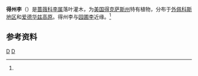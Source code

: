 {{noteTA|zh-hans:得州;zh-hant:德州|zh-cn:得克萨斯;zh-tw:德克薩斯; zh-hk:德薩斯}}
{{not|得州桃}}
{{Speciesbox
| status = CR
| status_system = IUCN3.1
| status_ref = <ref>{{cite iucn|title=Prunus murrayana (Murray Plum)|url=https://www.iucnredlist.org/details/50623767/0|access-date=16 March 2018}}</ref>
| display_parents = 2
| genus = Prunus
| parent = Prunus sect. Prunocerasus
| species = murrayana
| authority = [[Ernest_Jesse_Palmer|E.J.Palmer]]
| synonyms = * ''Prunus rivularis'' var. ''pubescens'' <small>Enquist</small>
| synonyms_ref = <ref name=":0">{{Cite web|title=''Prunus murrayana'' in Flora of North America|url=http://efloras.org/florataxon.aspx?flora_id=1&taxon_id=250100399|accessdate=2021-02-23|work=eFloras.org|archive-date=2015-09-24|archive-url=https://web.archive.org/web/20150924144735/http://www.efloras.org/florataxon.aspx?flora_id=1&taxon_id=250100399|dead-url=no}}</ref>
}}

'''得州李'''（{{lang-xm|Prunus murrayana}}）是[[蔷薇科|蔷薇科]][[李属|李属]]落叶灌木，为[[美国|美国]][[得克萨斯州|得克萨斯州]]特有植物，分布于[[外佩科斯地区|外佩科斯地区]]和[[爱德华兹高原|爱德华兹高原]]。得州李与[[园圃李|园圃李]]近缘。<ref name=":0" />

== 参考资料 ==
<references />

{{Taxonbar}}

[[Category:李属|D]]
[[Category:北美李组|D]]